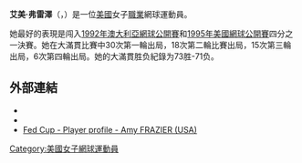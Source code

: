 {{Expand|time=2015-04-30}}
'''艾美·弗雷澤'''（{{lang-en|'''Amy Frazier'''}}，{{bd|1972年|9月19日|catIdx=Frazier, Amy}}）是一位[[美國|美國]]女子[[職業|職業]]網球運動員。

她最好的表現是闯入[[1992年澳大利亞網球公開賽|1992年澳大利亞網球公開賽]]和[[1995年美國網球公開賽|1995年美國網球公開賽]]四分之一決賽。她在大滿貫比賽中30次第一輪出局，18次第二輪比賽出局，15次第三輪出局，6次第四輪出局。她的大滿貫胜负紀錄为73胜-71负。

== 外部連結 ==
* {{Wta|2367}}
* {{ITF Profile|id=20003118}}
* [http://www.fedcup.com/en/players/player/profile.aspx?playerid=20003118 Fed Cup - Player profile - Amy FRAZIER (USA)]

{{美國體育人物小作品}}
{{網球運動員小作品}}

{{Authority control}}
{{DEFAULTSORT:Frazier, Amy}}
[[Category:美國女子網球運動員|Category:美國女子網球運動員]]